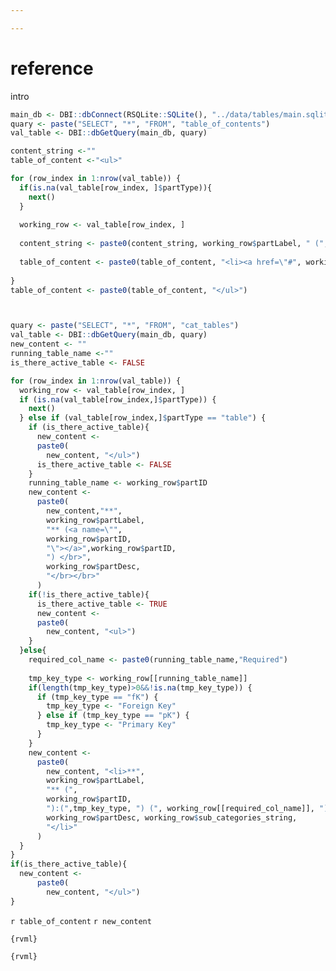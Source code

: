 ```yaml
---

---
```



<!--` reference1 -->
# reference

intro

<!--` reference1/ -->

```r
main_db <- DBI::dbConnect(RSQLite::SQLite(), "../data/tables/main.sqlite")
quary <- paste("SELECT", "*", "FROM", "table_of_contents")
val_table <- DBI::dbGetQuery(main_db, quary)

content_string <-""
table_of_content <-"<ul>"

for (row_index in 1:nrow(val_table)) {
  if(is.na(val_table[row_index, ]$partType)){
    next()
  }
  
  working_row <- val_table[row_index, ]
  
  content_string <- paste0(content_string, working_row$partLabel, " (", working_row$partID, ") </br>", working_row$partDesc, "</br></br>")
  
  table_of_content <- paste0(table_of_content, "<li><a href=\"#", working_row$partID, "\">", working_row$partID, "</a></li>")
  
}
table_of_content <- paste0(table_of_content, "</ul>")



quary <- paste("SELECT", "*", "FROM", "cat_tables")
val_table <- DBI::dbGetQuery(main_db, quary)
new_content <- ""
running_table_name <-""
is_there_active_table <- FALSE

for (row_index in 1:nrow(val_table)) {
  working_row <- val_table[row_index, ]
  if (is.na(val_table[row_index,]$partType)) {
    next()
  } else if (val_table[row_index,]$partType == "table") {
    if (is_there_active_table){
      new_content <-
      paste0(
        new_content, "</ul>")
      is_there_active_table <- FALSE
    }
    running_table_name <- working_row$partID
    new_content <-
      paste0(
        new_content,"**", 
        working_row$partLabel,
        "** (<a name=\"",
        working_row$partID,
        "\"></a>",working_row$partID,
        ") </br>",
        working_row$partDesc,
        "</br></br>"
      )
    if(!is_there_active_table){
      is_there_active_table <- TRUE
      new_content <-
      paste0(
        new_content, "<ul>")
    }
  }else{
    required_col_name <- paste0(running_table_name,"Required")
    
    tmp_key_type <- working_row[[running_table_name]]
    if(length(tmp_key_type)>0&&!is.na(tmp_key_type)) {
      if (tmp_key_type == "fK") {
        tmp_key_type <- "Foreign Key"
      } else if (tmp_key_type == "pK") {
        tmp_key_type <- "Primary Key"
      }
    }
    new_content <-
      paste0(
        new_content, "<li>**",
        working_row$partLabel,
        "** (",
        working_row$partID,
        "):(",tmp_key_type, ") (", working_row[[required_col_name]], ") [", working_row$dataType, "]</br>",
        working_row$partDesc, working_row$sub_categories_string, 
        "</li>"
      )
  }
}
if(is_there_active_table){
  new_content <-
      paste0(
        new_content, "</ul>")
}

```

`r table_of_content`
`r new_content`

```{rvml}```


```{rvml}```